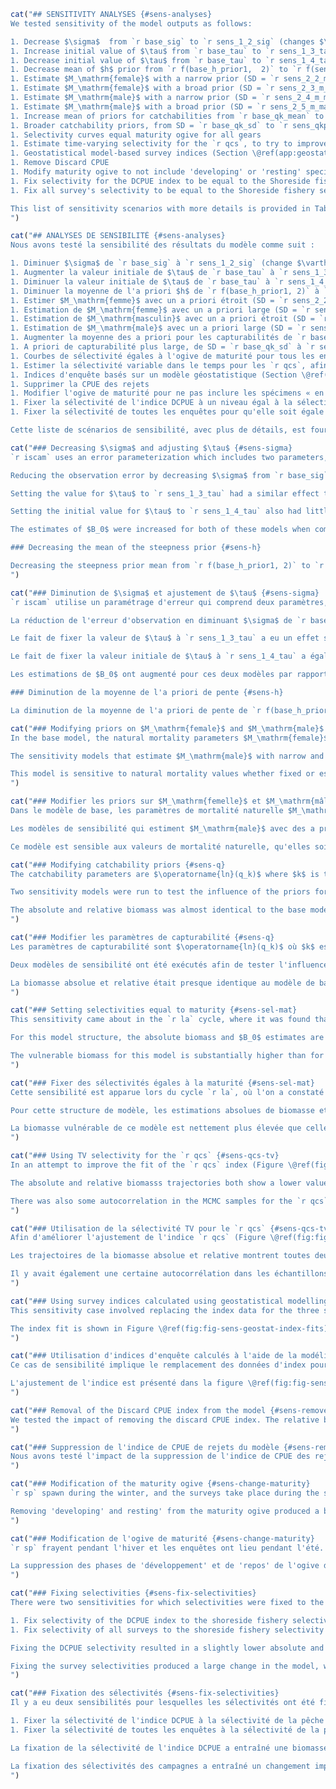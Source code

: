```r
cat("## SENSITIVITY ANALYSES {#sens-analyses}
We tested sensitivity of the model outputs as follows:

1. Decrease $\sigma$  from `r base_sig` to `r sens_1_2_sig` (changes $\vartheta^2$ and $\rho$) and estimate $\vartheta^2$
1. Increase initial value of $\tau$ from `r base_tau` to `r sens_1_3_tau` (changes $\vartheta^2$ and $\rho$) and estimate $\vartheta^2$
1. Decrease initial value of $\tau$ from `r base_tau` to `r sens_1_4_tau` (changes $\vartheta^2$ and $\rho$) and estimate $\vartheta^2$
1. Decrease mean of $h$ prior from `r f(base_h_prior1,  2)` to `r f(sens_1_5_h_prior1, 2)`
1. Estimate $M_\mathrm{female}$ with a narrow prior (SD = `r sens_2_2_m_female$p2`)
1. Estimate $M_\mathrm{female}$ with a broad prior (SD = `r sens_2_3_m_female$p2`)
1. Estimate $M_\mathrm{male}$ with a narrow prior (SD = `r sens_2_4_m_male$p2`)
1. Estimate $M_\mathrm{male}$ with a broad prior (SD = `r sens_2_5_m_male$p2`)
1. Increase mean of priors for catchabilities from `r base_qk_mean` to `r sens_qk_mean` ($q_k$ for all gears $k$)
1. Broader catchability priors, from SD = `r base_qk_sd` to `r sens_qkp_sd` ($q_k$ for all gears $k$)
1. Selectivity curves equal maturity ogive for all gears
1. Estimate time-varying selectivity for the `r qcs`, to try to improve the survey index fit
1. Geostatistical model-based survey indices (Section \@ref(app:geostat))
1. Remove Discard CPUE
1. Modify maturity ogive to not include 'developing' or 'resting' specimens
1. Fix selectivity for the DCPUE index to be equal to the Shoreside fishery selectivity
1. Fix all survey's selectivity to be equal to the Shoreside fishery selectivity

This list of sensitivity scenarios with more details is provided in Table \@ref(tab:sens-param-settings-table). Base model parameter settings are provided in Table \@ref(tab:param-settings-table). All sensitivity models were run using MCMC with a chain length of `r f(mcmc_chain_length)`, a sample frequency of `r f(mcmc_sample_freq)`, giving `r f(mcmc_num_samples)` samples, which were then burned in by `r f(mcmc_burn_in)` giving a total of `r f(mcmc_actual_samples)` samples retained for inference.
")
```

```r
cat("## ANALYSES DE SENSIBILITÉ {#sens-analyses}
Nous avons testé la sensibilité des résultats du modèle comme suit :

1. Diminuer $\sigma$ de `r base_sig` à `r sens_1_2_sig` (change $\vartheta^2$ et $\rho$) et estimer $\vartheta^2$.
1. Augmenter la valeur initiale de $\tau$ de `r base_tau` à `r sens_1_3_tau` (modifie $\vartheta^2$ et $\rho$) et estimer $\vartheta^2$.
1. Diminuer la valeur initiale de $\tau$ de `r base_tau` à `r sens_1_4_tau` (modifie $\vartheta^2$ et $\rho$) et estimer $\vartheta^2$.
1. Diminuer la moyenne de l'a priori $h$ de `r f(base_h_prior1, 2)` à `r f(sens_1_5_h_prior1, 2)`
1. Estimer $M_\mathrm{femme}$ avec un a priori étroit (SD = `r sens_2_2_m_female$p2`)
1. Estimation de $M_\mathrm{femme}$ avec un a priori large (SD = `r sens_2_3_m_female$p2`)
1. Estimation de $M_\mathrm{masculin}$ avec un a priori étroit (SD = `r sens_2_4_m_male$p2`)
1. Estimation de $M_\mathrm{male}$ avec un a priori large (SD = `r sens_2_5_m_male$p2`)
1. Augmenter la moyenne des a priori pour les capturabilités de `r base_qk_mean` à `r sens_qk_mean` ($q_k$ pour tous les engins $k$)
1. A priori de capturabilité plus large, de SD = `r base_qk_sd` à `r sens_qkp_sd` ($q_k$ pour tous les engins $k$)
1. Courbes de sélectivité égales à l'ogive de maturité pour tous les engins
1. Estimer la sélectivité variable dans le temps pour les `r qcs`, afin d'essayer d'améliorer l'ajustement de l'indice d'enquête
1. Indices d'enquête basés sur un modèle géostatistique (Section \@ref(app:geostat))
1. Supprimer la CPUE des rejets
1. Modifier l'ogive de maturité pour ne pas inclure les spécimens « en développement » ou « au repos ».
1. Fixer la sélectivité de l'indice DCPUE à un niveau égal à la sélectivité de la pêcherie côtière.
1. Fixer la sélectivité de toutes les enquêtes pour qu'elle soit égale à la sélectivité de la pêche côtière.

Cette liste de scénarios de sensibilité, avec plus de détails, est fournie dans le tableau \ref(tab:sens-param-settings-table). Les paramètres du modèle de base sont indiqués dans le tableau \@ref(tab:param-settings-table). Tous les modèles de sensibilité ont été exécutés à l'aide de MCMC avec une longueur de chaîne de `r f(mcmc_chain_length)`, une fréquence d'échantillonnage de `r f(mcmc_sample_freq)`, donnant `r f(mcmc_num_samples)` échantillons, qui ont ensuite été brûlés par `r f(mcmc_burn_in)` donnant un total de `r f(mcmc_actual_samples)` échantillons retenus pour l'inférence.")
```

```r
cat("### Decreasing $\sigma$ and adjusting $\tau$ {#sens-sigma}
`r iscam` uses an error parameterization which includes two parameters, $\vartheta^2$ and $\rho$. They represent the total variance and the proportion of total variance associated with observation errors, respectively [@iscam]. Observation error SD ($\sigma$) and process error SD ($\tau$) cannot be estimated directly, instead there is a calculation done to translate those values to and from $\vartheta^2$ and $\rho$ (Appendix \@ref(app:model-desc), Eq. \@ref(eq:df17)). The values of $\sigma$ and $\tau$ were fixed in the base model [@grandin2017] at `r base_sig` and `r base_tau` respectively. By calculation, $\vartheta^2$ and $\rho$ were fixed at `r f(base_vartheta$init, 2)` and `r f(base_rho$init, 4)`.

Reducing the observation error by decreasing $\sigma$ from `r base_sig` to `r sens_1_2_sig` and estimating $\vartheta^2$ increased the value of $\vartheta^2$ from `r f(base_vartheta$init, 2)` to `r f(sens_1_2_vartheta$init, 2)` while approximately halving $\rho$ from `r f(base_rho$init, 3)` to `r f(sens_1_2_rho$init, 3)`. The median and 95% CI of the posterior for $\vartheta^2$ was `r sens_1_2_vartheta$est`. There was little effect on the absolute biomass trajectory (Figure \@ref(fig:fig-sens-variance)), but the estimate of $B_0$ was increased from `r f(as.numeric(base_sbo[1]) * 1000)`, to `r svals[[1]][[2]]$sbo[1]`,000 t (Figure \@ref(fig:fig-sens-variance)). The increase in the $B_0$ estimate caused a scaling downward of the relative biomass trajectory (Figure \@ref(fig:fig-sens-variance-rel)). There were no substantial changes to the index fits, age fits, or selectivities.

Setting the value for $\tau$ to `r sens_1_3_tau` had a similar effect to reducing the assumed index observation error and lowered the relative biomass trajectory. For this value of $\tau$, the values of $\vartheta^2$ and $\rho$ were `r f(sens_1_3_vartheta$init, 2)` and `r f(sens_1_3_rho$init, 3)` respectively (Appendix \@ref(app:model-desc), Eq. \@ref(eq:df17)).

Setting the initial value for $\tau$ to `r sens_1_4_tau` also had little effect on absolute biomass. For this value of $\tau$, the initial values of $\vartheta^2$ and $\rho$ were `r f(sens_1_4_vartheta$init, 2)` and `r f(sens_1_4_rho$init, 3)` respectively. The estimate for $\vartheta^2$ was `r sens_1_4_vartheta$est`.

The estimates of $B_0$ were increased for both of these models when compared to the base model, which resulted in scaling down of the relative biomass trajectory and putting the status in 2021/2022 to be estimated near the LRP (Figure \@ref(fig:fig-sens-variance-rel)). The increase of $B_0$ was much greater, and had a larger CI for the $\tau = 1.0$ model than the $\tau = 0.6$ model (`r sens_1_3_sbo$est` vs. `r sens_1_4_sbo$est`) thousand tonnes.

### Decreasing the mean of the steepness prior {#sens-h}

Decreasing the steepness prior mean from `r f(base_h_prior1, 2)` to `r f(sens_1_5_h_prior1, 2)` and changing the prior SD from `r f(base_h_prior2, 2)` to `r f(sens_1_5_h_prior2, 2)` produced little change in both absolute biomass and $B_0$ (Figure \@ref(fig:fig-sens-variance)), despite having a different posterior (Figure \@ref(fig:sens-steepness-prior), compare to base model Figure \@ref(fig:fig-base-priors-posts)). The prior for $h$ is very influential on the posterior, but the value of $h$ does not have a large effect on the absolute or relative biomass (Figure \@ref(fig:fig-sens-variance-rel)).
")
```

```r
cat("### Diminution de $\sigma$ et ajustement de $\tau$ {#sens-sigma}
`r iscam` utilise un paramétrage d'erreur qui comprend deux paramètres, $\vartheta^2$ et $\rho$. Ils représentent respectivement la variance totale et la proportion de la variance totale associée aux erreurs d'observation [@iscam]. L'erreur d'observation SD ($\sigma$) et l'erreur de processus SD ($\tau$) ne peuvent pas être estimées directement, mais un calcul est effectué pour convertir ces valeurs en $\vartheta^2$ et $\rho$ (Annexe \@ref(app:model-desc), Eq. \@ref(eq:df17)). Les valeurs de $\sigma$ et $\tau$ ont été fixées dans le modèle de base [@grandin2017] à `r base_sig` et `r base_tau` respectivement. Par calcul, $\vartheta^2$ et $\rho$ ont été fixés à `r f(base_vartheta$init, 2)` et `r f(base_rho$init, 4)`.

La réduction de l'erreur d'observation en diminuant $\sigma$ de `r base_sig` à `r sens_1_2_sig` et l'estimation de $\vartheta^2$ ont augmenté la valeur de $\vartheta^2$ de `r f(base_vartheta$init, 2)` à `r f(sens_1_2_vartheta$init, 2)` tout en réduisant de moitié environ $\rho$ de `r f(base_rho$init, 3)` à `r f(sens_1_2_rho$init, 3)`. La médiane et l'IC à 95 % de la valeur postérieure pour $\vartheta^2$ étaient `r sens_1_2_vartheta$est`. Il y a eu peu d'effet sur la trajectoire de la biomasse absolue (figure \@ref(fig:fig-sens-variance)), mais l'estimation de $B_0$ a été augmentée de `r f(as.numeric(base_sbo[1]) * 1000)`, à `r svals[[1]][[2]]$sbo[1]`,000 t (figure \@ref(fig:fig-sens-variance)). L'augmentation de l'estimation $B_0$ a entraîné une réduction de l'échelle de la trajectoire de la biomasse relative (figure \@ref(fig:fig-sens-variance-rel)). Il n'y a pas eu de changements substantiels dans les ajustements de l'indice, les ajustements de l'âge ou les sélectivités.

Le fait de fixer la valeur de $\tau$ à `r sens_1_3_tau` a eu un effet similaire à la réduction de l'erreur d'observation supposée de l'indice et a abaissé la trajectoire de la biomasse relative. Pour cette valeur de $\tau$, les valeurs de $\vartheta^2$ et $\rho$ étaient respectivement `r f(sens_1_3_vartheta$init, 2)` et `r f(sens_1_3_rho$init, 3)` (Annexe \ref(app:model-desc), Eq. \ref(eq:df17)).

Le fait de fixer la valeur initiale de $\tau$ à `r sens_1_4_tau` a également eu peu d'effet sur la biomasse absolue. Pour cette valeur de $\tau$, les valeurs initiales de $\vartheta^2$ et $\rho$ étaient respectivement `r f(sens_1_4_vartheta$init, 2)` et `r f(sens_1_4_rho$init, 3)`. L'estimation de $\vartheta^2$ était `r sens_1_4_vartheta$est`.

Les estimations de $B_0$ ont augmenté pour ces deux modèles par rapport au modèle de base, ce qui a entraîné une réduction de la trajectoire de la biomasse relative et une estimation de l'état en 2021/2022 proche du PRL (figure \@ref(fig:fig-sens-variance-rel)). L'augmentation de $B_0$ était beaucoup plus importante et avait un IC plus grand pour le modèle $\tau = 1.0$ que pour le modèle $\tau = 0.6$ (`r sens_1_3_sbo$est` vs. `r sens_1_4_sbo$est`) en milliers de tonnes.

### Diminution de la moyenne de l'a priori de pente {#sens-h}

La diminution de la moyenne de l'a priori de pente de `r f(base_h_prior1, 2)` à `r f(sens_1_5_h_prior1, 2)` et la modification de l'a priori SD de `r f(base_h_prior2, 2)` à `r f(sens_1_5_h_prior2, 2)` ont produit peu de changement à la fois dans la biomasse absolue et $B_0$ (Figure \@ref(fig : fig-sens-variance)), malgré un a priori différent (Figure \@ref(fig:sens-steepness-prior), par rapport au modèle de base Figure \@ref(fig:fig-base-priors-posts)). L'a priori pour $h$ est très influent sur le postérieur, mais la valeur de $h$ n'a pas un grand effet sur la biomasse absolue ou relative (Figure \@ref(fig:fig-sens-variance-rel)).")
```

```r
cat("### Modifying priors on $M_\mathrm{female}$ and $M_\mathrm{male}$ {#sens-m}
In the base model, the natural mortality parameters $M_\mathrm{female}$ and $M_\mathrm{male}$ are fixed to `r f(exp(base_m_female$init), 2)` and `r f(exp(base_m_male$init), 2)` respectively. Four sensitivity models were run, to estimate each $M$ parameter with broad and narrow prior SDs. Figure \@ref(fig:fig-sens-m) shows the absolute biomass trajectories for these models. The relative spawning biomass trajectories are shown in Figure \@ref(fig:fig-sens-m-rel). Estimating $M_\mathrm{female}$ with narrow and broad priors produced estimates for $M_\mathrm{female}$ of `r sens_2_2_m_female$est` and `r sens_2_3_m_female$est` respectively. $M_\mathrm{male}$ remained fixed for those models, at `r f(exp(base_m_male$init), 2)`. Figure \@ref(fig:fig-sens-m) shows that the model is sensitive to the female natural mortality parameter, as both absolute biomass trajectories and $B_0$ estimates are inflated. The estimates are quite different from the fixed value of `r f(exp(base_m_female$init), 2)`, causing this scaling effect. If the female mortality is higher, the model must adjust the starting point ($B_0$) higher in order to fit all parameters including the indices with the drop in biomass in 2019 (Figure \@ref(fig:fig-base-index-fits)).

The sensitivity models that estimate $M_\mathrm{male}$ with narrow and broad priors produced estimates of `r sens_2_4_m_male$est` and `r sens_2_5_m_male$est` respectively. These estimates were also substantially different than the fixed values of the parameter (`r f(exp(base_m_male$init), 2)`). However, males only make up `r f((1 - as.numeric(total_prop_female)) * 100)`% of the spawning stock biomass and estimated male selectivity is generally farther to the right of maturity than females (Figure \@ref(fig:fig-base-mcmc-selex)). This implies that males removed from the stock will have lower overall impact to the stock biomass, since there are not as many older male fish in the stock to be caught, and the selectivity is higher on those fewer fish. The lack of older males can be seen in the length and age data (Figures \@ref(fig:fig-lengths) and \@ref(fig:fig-ages)).

This model is sensitive to natural mortality values whether fixed or estimated. The base model uses fixed values as used by several nearby jurisdictions [@goa2017; @goa2019; @bering2019; @goa2020; @goa2021].
")
```

```r
cat("### Modifier les priors sur $M_\mathrm{femelle}$ et $M_\mathrm{mâle}$ {#sens-m}
Dans le modèle de base, les paramètres de mortalité naturelle $M_\mathrm{femme}$ et $M_\mathrm{mâle}$ sont fixés à `r f(exp(base_m_female$init), 2)` et `r f(exp(base_m_male$init), 2)` respectivement. Quatre modèles de sensibilité ont été exécutés pour estimer chaque paramètre de $M$ avec des écarts types larges et étroits. La figure \@ref(fig:fig-sens-m) montre les trajectoires de biomasse absolue pour ces modèles. Les trajectoires relatives de la biomasse de frai sont présentées dans la figure \@ref(fig:fig-sens-m-rel). L'estimation de $M_\mathrm{femelle}$ avec des a priori étroits et larges a produit des estimations pour $M_\mathrm{femelle}$ de `r sens_2_2_m_female$est` et `r sens_2_3_m_female$est` respectivement. $M_\mathrm{mâle}$ est resté fixe pour ces modèles, à `r f(exp(base_m_male$init), 2)`. La figure \@ref(fig:fig-sens-m) montre que le modèle est sensible au paramètre de mortalité naturelle des femelles, car les trajectoires de biomasse absolue et les estimations de $B_0$ sont gonflées. Les estimations sont très différentes de la valeur fixe de `r f(exp(base_m_female$init), 2)`, ce qui provoque cet effet d'échelle. Si la mortalité des femelles est plus élevée, le modèle doit ajuster le point de départ ($B_0$) à la hausse afin d'ajuster tous les paramètres, y compris les indices, à la baisse de la biomasse en 2019 (figure \@ref(fig:fig-base-index-fits)).

Les modèles de sensibilité qui estiment $M_\mathrm{male}$ avec des a priori étroits et larges ont produit des estimations de `r sens_2_4_m_male$est` et `r sens_2_5_m_male$est` respectivement. Ces estimations sont également très différentes des valeurs fixes du paramètre (`r f(exp(base_m_male$init), 2)`). Cependant, les mâles ne représentent que `r f((1 - as.numeric(total_prop_female)) * 100)`% de la biomasse du stock reproducteur et la sélectivité estimée des mâles est généralement plus à droite de la maturité que celle des femelles (Figure \@ref(fig:fig-base-mcmc-selex)). Cela implique que les mâles retirés du stock auront un impact global plus faible sur la biomasse du stock, étant donné qu'il n'y a pas autant de poissons mâles plus âgés dans le stock à capturer, et que la sélectivité est plus élevée pour ces poissons moins nombreux. Le manque de mâles plus âgés est visible dans les données relatives à la longueur et à l'âge (figures \@ref(fig:fig-longues) et \@ref(fig:fig-ages)).

Ce modèle est sensible aux valeurs de mortalité naturelle, qu'elles soient fixes ou estimées. Le modèle de base utilise les valeurs fixes utilisées par plusieurs juridictions voisines [@goa2017; @goa2019; @bering2019; @goa2020; @goa2021].")
```

```r
cat("### Modifying catchability priors {#sens-q}
The catchability parameters are $\operatorname{ln}(q_k)$ where $k$ is the gear, one for each trawl fleet and survey index (`r paste(base_model$dat$gear_names, collapse = ', ')`). These parameters have an associated normal prior with a log mean and SD set in the `r iscam` control files. In the base model those are `r paste0('$\operatorname{ln}(', f(base_qk_mean, 1), ')$')` and `r paste0('$', f(base_qk_sd, 1), '$')`, respectively.

Two sensitivity models were run to test the influence of the priors for $\operatorname{ln}(q_k)$. In the first, the means for all gears were increased from `r paste0('$\operatorname{ln}(', f(base_qk_mean, 1), ')$')` to `r paste0('$\operatorname{ln}(', f(sens_qk_mean, 1), ')$')`, and the SD remained at `r paste0('$', f(base_qk_sd, 1), '$')`. In the second, the prior was broadened by setting the SD for all the gears to `r paste0('$', f(base_qk_sd, 1), '$')`. The means for that model remained at `r paste0('$\operatorname{ln}(', f(base_qk_mean, 1), ')$')`.

The absolute and relative biomass was almost identical to the base model for these models (Figures \@ref(fig:fig-sens-q-m) and \@ref(fig:fig-sens-q-rel)). The catchability estimates were also almost identical between these models and the base model (Figure \@ref(fig:fig-sens-q-q)).
")
```

```r
cat("### Modifier les paramètres de capturabilité {#sens-q}
Les paramètres de capturabilité sont $\operatorname{ln}(q_k)$ où $k$ est l'engin, un pour chaque flottille de chalutage et indice d'enquête (`r paste(base_model$dat$gear_names, collapse = ', ')`). Ces paramètres ont un a priori normal associé avec une moyenne logarithmique et un écart-type définis dans les fichiers de contrôle `r iscam`. Dans le modèle de base, ces paramètres sont respectivement `r paste0('$\operatorname{ln}(', f(base_qk_mean, 1), ')$')` et `r paste0('$', f(base_qk_sd, 1), '$')`.

Deux modèles de sensibilité ont été exécutés afin de tester l'influence des prières pour $\operatorname{ln}(q_k)$. Dans le premier, les moyennes pour tous les engins ont été augmentées de `r paste0('$\operatorname{ln}(', f(base_qk_mean, 1), ')$')` à `r paste0('$\operatorname{ln}(', f(sens_qk_mean, 1), ')$')`, et le SD est resté à `r paste0('$', f(base_qk_sd, 1), '$')`. Dans le second, l'a priori a été élargi en fixant l'écart-type pour tous les engrenages à `r paste0('$', f(base_qk_sd, 1), '$')`. Les moyennes pour ce modèle sont restées à `r paste0('$\operatorname{ln}(', f(base_qk_mean, 1), ')$')`.

La biomasse absolue et relative était presque identique au modèle de base pour ces modèles (figures \@ref(fig:fig-sens-q-m) et \@ref(fig:fig-sens-q-rel)). Les estimations de la capturabilité étaient également presque identiques entre ces modèles et le modèle de base (figure \@ref(fig:fig-sens-q-q)).
")
```

```r
cat("### Setting selectivities equal to maturity {#sens-sel-mat}
This sensitivity came about in the `r la` cycle, where it was found that the estimated selectivity curves were all to the right of the maturity ogive [Figure 17, @grandin2017]. This caused the value of $F_\mathrm{MSY}$ to be very large and essentially give the advice that an unlimited amount of catch could be taken without affecting the stock. We repeat it here, as the same situation has arisen with the current base model and to compare this model with the single sex model from the `r la`.

For this model structure, the absolute biomass and $B_0$ estimates are much larger than for the base model (Figure \@ref(fig:fig-sens-selex)). The median of the posterior for $B_0$ was estimated to be `r f(as.numeric(svals[[4]][[2]]$sbo[1]) * 1000)` t with a broad CI of `r svals[[4]][[2]]$sbo[2]` thousand t. For comparison, the base model had a $B_0$ estimate of `r f(as.numeric(base_sbo[1]) * 1000)` t with a CI of `r base_sbo[2]` thousand t. The absolute biomass trajectory is also high, so the relative biomass is higher than the base model (Figure \@ref(fig:fig-sens-selex-rel)). The index fits all reflect this, as they all show a one-way trip downwards (Figure \@ref(fig:fig-sens-selex-index-fits)).

The vulnerable biomass for this model is substantially higher than for the base model (Figure \@ref(fig:fig-sens-sel-eq-mat-vuln)), and exactly equal for the two fleets (one is overlapping the other and we cannnot see it in the figure). This is due to selectivity being exactly the same for both fleets, not because they are equal to the maturity. The ratio of the sum of the two fleets' vulnerable biomasses to the spawning biomass is `r f(sel_eq_mat_vuln_ratio, 2)`. For the base model, this ratio is `r f(base_model_vuln_ratio, 2)`. Moving the selectivity to the left increases the vulnerable biomass relative to the spawning biomass.
")
```

```r
cat("### Fixer des sélectivités égales à la maturité {#sens-sel-mat}
Cette sensibilité est apparue lors du cycle `r la`, où l'on a constaté que les courbes de sélectivité estimées étaient toutes à droite de l'ogive de maturité [Figure 17, @grandin2017]. De ce fait, la valeur de $F_\mathrm{MSY}$ était très élevée et donnait essentiellement à penser qu'un nombre illimité de captures pouvait être effectué sans affecter le stock. Nous le répétons ici, car la même situation s'est produite avec le modèle de base actuel et pour comparer ce modèle avec le modèle à sexe unique de la `r la`.

Pour cette structure de modèle, les estimations absolues de biomasse et de $B_0$ sont beaucoup plus importantes que pour le modèle de base (Figure \@ref(fig:fig-sens-selex)). La médiane de la valeur postérieure de $B_0$ a été estimée à `r f(as.numeric(svals[[4]][[2]]$sbo[1]) * 1000)` t avec un IC large de `r svals[[4]][[2]]$sbo[2]` mille t. À titre de comparaison, le modèle de base avait une estimation de $B_0$ de `r f(as.numeric(base_sbo[1]) * 1000)` t avec un IC de `r base_sbo[2]` mille t. La trajectoire de la biomasse absolue est également élevée, de sorte que la biomasse relative est supérieure à celle du modèle de base (Figure \@ref(fig:fig-sens-selex-rel)). Les ajustements de l'indice reflètent tous cela, puisqu'ils montrent tous un aller simple vers le bas (Figure \@ref(fig:fig-sens-selex-index-fits)).

La biomasse vulnérable de ce modèle est nettement plus élevée que celle du modèle de base (figure \@ref(fig:fig-sens-sel-eq-mat-vuln)), et exactement égale pour les deux flottes (l'une chevauche l'autre, ce qui n'est pas visible sur la figure). Cela est dû au fait que la sélectivité est exactement la même pour les deux flottes, et non pas au fait qu'elles sont égales à la maturité. Le rapport entre la somme des biomasses vulnérables des deux flottes et la biomasse de frai est `r f(sel_eq_mat_vuln_ratio, 2)`. Pour le modèle de base, ce rapport est `r f(base_model_vuln_ratio, 2)`. En déplaçant la sélectivité vers la gauche, on augmente la biomasse vulnérable par rapport à la biomasse reproductrice.
")
```

```r
cat("### Using TV selectivity for the `r qcs` {#sens-qcs-tv}
In an attempt to improve the fit of the `r qcs` index (Figure \@ref(fig:fig-base-index-fits)), we implemented time-varying selectivity in `r iscam` and ran the model with the `r qcs` having three blocks of selectivity, 2003--2010, 2011--2016, and 2017--2021. We tried many combinations of both number of selectivity blocks and range of each block and this particular combination fit the data the best.

The absolute and relative biomasss trajectories both show a lower value in 2022 than the base model (Figures \@ref(fig:fig-sens-selex) and \@ref(fig:fig-sens-selex-rel)). The index fit was better overall than for the base model, especially in the latter part of the series (Figure \@ref(fig:fig-sens-selex-index-fits)). The improved fit to the QCS index was the goal of this model run but came at the expense of poor estimates of selectivity. The selectivity estimates for the three-year blocks can be seen in Figure \@ref(fig:fig-sens-qcs-tv). The male selectivity for the early years (left panel) is far to the right, much further than the time-invariant selectivities in the base model (Figure \@ref(fig:fig-base-mcmc-selex)). The other two time periods have even more unreasonable estimates of selectivity, making this model unusable for any form of advice.

There was also some autocorrelation in the MCMC samples for the `r qcs` selectivity parameters in this model (Figure \@ref(fig:fig-sens-qcs-autocor-sel)) and the trace plots for those parameters are not adequate for valid inference (Figure \@ref(fig:fig-sens-qcs-trace-sel-tv)).
")
```

```r
cat("### Utilisation de la sélectivité TV pour le `r qcs` {#sens-qcs-tv}
Afin d'améliorer l'ajustement de l'indice `r qcs` (Figure \@ref(fig:fig-base-index-fits)), nous avons implémenté une sélectivité variable dans le temps dans `r iscam` et avons exécuté le modèle avec le `r qcs` ayant trois blocs de sélectivité, 2003--2010, 2011--2016, et 2017--2021. Nous avons essayé de nombreuses combinaisons du nombre de blocs de sélectivité et de l'étendue de chaque bloc, et c'est cette combinaison particulière qui s'est le mieux adaptée aux données.

Les trajectoires de la biomasse absolue et relative montrent toutes deux une valeur inférieure en 2022 à celle du modèle de base (figures \@ref(fig:fig-sens-selex) et \@ref(fig:fig-sens-selex-rel)). L'ajustement de l'indice était globalement meilleur que pour le modèle de base, en particulier dans la dernière partie de la série (figure \@ref(fig:fig-sens-selex-index-fits)). L'amélioration de l'ajustement de l'indice QCS était l'objectif de cette exécution du modèle, mais elle s'est faite aux dépens de mauvaises estimations de la sélectivité. Les estimations de la sélectivité pour les blocs de trois ans sont présentées dans la figure \@ref(fig:fig-sens-qcs-tv). La sélectivité masculine pour les premières années (panneau de gauche) est très à droite, bien plus loin que les sélectivités invariantes dans le temps du modèle de base (figure \@ref(fig:fig-base-mcmc-selex)). Les deux autres périodes présentent des estimations encore plus déraisonnables de la sélectivité, ce qui rend ce modèle inutilisable pour toute forme de conseil.

Il y avait également une certaine autocorrélation dans les échantillons MCMC pour les paramètres de sélectivité `r qcs` dans ce modèle (Figure \@ref(fig:fig-sens-qcs-autocor-sel)) et les tracés pour ces paramètres ne sont pas adéquats pour une inférence valide (Figure \@ref(fig:fig-sens-qcs-trace-sel-tv)).
")
```

```r
cat("### Using survey indices calculated using geostatistical modelling {#sens-geostat}
This sensitivity case involved replacing the index data for the three synoptic surveys: (`r qcs`, `r hss`, and `r wcvis`). These data are calculated using a standard design-based estimator in the base model. Here, they were replaced with geostatistical-based indices (Appendix \@ref(app:geostat)). Both absolute and relative biomass are similar to the base model, with a slightly higher estimate of $B_0$ and a slightly higher absolute biomass trajectory (Figures \@ref(fig:fig-sens-geostat) and \@ref(fig:fig-sens-geostat-rel)).

The index fit is shown in Figure \@ref(fig:fig-sens-geostat-index-fits). The fit to the geostatistical-based index is approximately visually equivalent to the fit to the index in the base model but they are not shown on the same plot together due to the base indices being different.
")
```

```r
cat("### Utilisation d'indices d'enquête calculés à l'aide de la modélisation géostatistique {#sens-geostat}
Ce cas de sensibilité implique le remplacement des données d'index pour les trois enquêtes synoptiques (`r qcs`, `r hss`, et `r wcvis`). Ces données sont calculées à l'aide d'un estimateur standard dans le modèle de base. Ici, elles ont été remplacées par des indices basés sur la géostatistique (annexe \@ref(app:geostat)). La biomasse absolue et relative est similaire au modèle de base, avec une estimation légèrement plus élevée de $B_0$ et une trajectoire de biomasse absolue légèrement plus élevée (Figures \@ref(fig:fig-sens-geostat) et \@ref(fig:fig-sens-geostat-rel)).

L'ajustement de l'indice est présenté dans la figure \@ref(fig:fig-sens-geostat-index-fits). L'ajustement de l'indice basé sur la géostatistique est à peu près visuellement équivalent à l'ajustement de l'indice dans le modèle de base, mais ils ne sont pas représentés ensemble sur le même graphique parce que les indices de base sont différents.
")
```

```r
cat("### Removal of the Discard CPUE index from the model {#sens-remove-dcpue}
We tested the impact of removing the discard CPUE index. The relative biomass trajectory remained similar, wih only a slight increase in end year biomass (Figure \@ref(fig:fig-sens-meeting-rel)). The fits for the survey indices showed only minor departures from the base model fits (Figure \@ref(fig:fig-sens-remove-dcpue-index-fits)).
")
```

```r
cat("### Suppression de l'indice de CPUE de rejets du modèle {#sens-remove-dcpue}
Nous avons testé l'impact de la suppression de l'indice de CPUE des rejets. La trajectoire de la biomasse relative est restée similaire, avec seulement une légère augmentation de la biomasse de fin d'année (Figure \@ref(fig:fig-sens-meeting-rel)). Les ajustements des indices de l'enquête n'ont montré que des écarts mineurs par rapport aux ajustements du modèle de base (Figure \@ref(fig:fig-sens-remove-dcpue-index-fits)).
")
```

```r
cat("### Modification of the maturity ogive {#sens-change-maturity}
`r sp` spawn during the winter, and the surveys take place during the summer. Many of the maturities recorded in the summer are therfore in the 'resting' phase which can be difficult to distinguish from immature. There is also some ambiguity in the classification of 'developing' fish (codes 2 and 3 in the DFO maturity codes for flatfish).

Removing 'developing' and resting' from the maturity ogive produced a better-fitting ogive (Figure \@ref(fig:fig-mat)) and resulted in a slightly lower final year absolute biomass compared to the base model, but the same relative biomass (Figures \@ref(fig:fig-sens-meeting) and \@ref(fig:fig-sens-meeting-rel)). This maturity should be considered for the base model in the next assessment. Since it made no qualitative difference on the results, and because it was worked up following the initial review meeting, we did not include it in the base model for this assessment.
")
```

```r
cat("### Modification de l'ogive de maturité {#sens-change-maturity}
`r sp` frayent pendant l'hiver et les enquêtes ont lieu pendant l'été. De nombreuses maturités enregistrées en été sont donc en phase de 'repos', ce qui peut être difficile à distinguer de l'immaturité. Il existe également une certaine ambiguïté dans la classification des poissons 'en développement' (codes 2 et 3 dans les codes de maturité du MPO pour les poissons plats).

La suppression des phases de 'développement' et de 'repos' de l'ogive de maturité a produit une ogive mieux ajustée (figure \@ref(fig:fig-mat)) et a entraîné une biomasse absolue de l'année finale légèrement inférieure à celle du modèle de base, mais la même biomasse relative (figures \@ref(fig:fig-sens-meeting) et \@ref(fig:fig-sens-meeting-rel)). Cette maturité devrait être prise en compte dans le modèle de base de la prochaine évaluation. Étant donné qu'elle n'a pas eu d'incidence qualitative sur les résultats et qu'elle a été élaborée à la suite de la réunion d'examen initiale, nous ne l'avons pas incluse dans le modèle de base pour la présente évaluation.
")
```

```r
cat("### Fixing selectivities {#sens-fix-selectivities}
There were two sensitivities for which selectivities were fixed to the estimated value of the shoreside fishery in the base model:

1. Fix selectivity of the DCPUE index to the shoreside fishery selectivity
1. Fix selectivity of all surveys to the shoreside fishery selectivity

Fixing the DCPUE selectivity resulted in a slightly lower absolute and relative biomass compared to the base model. There were no substantial index fit differences.

Fixing the survey selectivities produced a large change in the model, with a much higher $B_0$ estimate (Figure \@ref(fig:fig-sens-meeting)) resulting in a large scaling down in relative biomass (Figure \@ref(fig:fig-sens-meeting-rel)). There was also a pronounced upward swing in biomass at the end of the time series which implied exponential growth of the stock, which is an unrealistic outcome. The index fits were slightly different with this model, with a pronounced difference in fit for the `r qcsss`.
")
```

```r
cat("### Fixation des sélectivités {#sens-fix-selectivities}
Il y a eu deux sensibilités pour lesquelles les sélectivités ont été fixées à la valeur estimée de la pêche côtière dans le modèle de base:

1. Fixer la sélectivité de l'indice DCPUE à la sélectivité de la pêche à terre
1. Fixer la sélectivité de toutes les enquêtes à la sélectivité de la pêche côtière

La fixation de la sélectivité de l'indice DCPUE a entraîné une biomasse absolue et relative légèrement inférieure à celle du modèle de base. Il n'y a pas eu de différences substantielles dans l'ajustement de l'indice.

La fixation des sélectivités des campagnes a entraîné un changement important dans le modèle, avec une estimation $B_0$ beaucoup plus élevée (Figure \@ref(fig:fig-sens-meeting)) entraînant une forte réduction de la biomasse relative (Figure \@ref(fig:fig-sens-meeting-rel)). Il y a également eu une forte augmentation de la biomasse à la fin de la série chronologique, ce qui implique une croissance exponentielle du stock, ce qui n'est pas réaliste. Les ajustements de l'indice étaient légèrement différents avec ce modèle, avec une différence d'ajustement prononcée pour le `r qcsss`.
")
```
